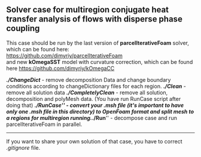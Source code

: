== Solver case for multiregion conjugate heat transfer analysis of flows with disperse phase coupling  ==
This case should be run by the last version of '''parcelIterativeFoam''' solver, which can be found here:
<br/>
https://github.com/dimyriy/parcelIterativeFoam
<br/>
and new '''kOmegaSST''' model with curvature correction, which can be found here
https://github.com/dimyriy/kOmegaCC


'''''./ChangeDict''''' - remove decomposition Data and change boundary conditions according to changeDictionary files for each region.
'''''./Clean''''' - remove all solution data
'''''./CompletelyClean''''' - remove all solution, decomposition and polyMesh data. (You have run RunCase script after doing that)
'''''./RunCase''''' - convert your .msh file (it's important to have only one .msh file in this directory) to OpenFoam format and split mesh to a regions for multiregion running.
'''''./Run''''' - decompose case and run parcelIterativeFoam in parallel.

--------------------------------------------------------------------

If you want to share your own solution of that case, you have to correct ''.gitignore'' file.